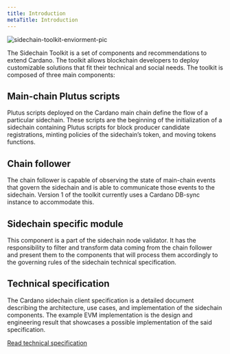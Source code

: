 ```yaml
---
title: Introduction
metaTitle: Introduction
---
```


![sidechain-toolkit-enviorment-pic](https://user-images.githubusercontent.com/10556209/204818497-7c27e2fb-46c3-41fd-bf60-a47b0926ad9b.png)


The Sidechain Toolkit is a set of components and recommendations to extend Cardano. The toolkit allows blockchain developers to deploy customizable solutions that fit their technical and social needs. The toolkit is composed of three main components:

## Main-chain Plutus scripts

Plutus scripts deployed on the Cardano main chain define the flow of a particular sidechain. These scripts are the beginning of the initialization of a sidechain containing Plutus scripts for block producer candidate registrations, minting policies of the sidechain’s token, and moving tokens functions.

## Chain follower

The chain follower is capable of observing the state of main-chain events that govern the sidechain and is able to communicate those events to the sidechain. Version 1 of the toolkit currently uses a Cardano DB-sync instance to accommodate this.

## Sidechain specific module

This component is a part of the sidechain node validator. It has the responsibility to filter and transform data coming from the chain follower and present them to the components that will process them accordingly to the governing rules of the sidechain technical specification.

## Technical specification

The Cardano sidechain client specification is a detailed document describing the architecture, use cases, and implementation of the sidechain components. The example EVM implementation is the design and engineering result that showcases a possible implementation of the said specification.

[Read technical specification](https://cardano.org)

